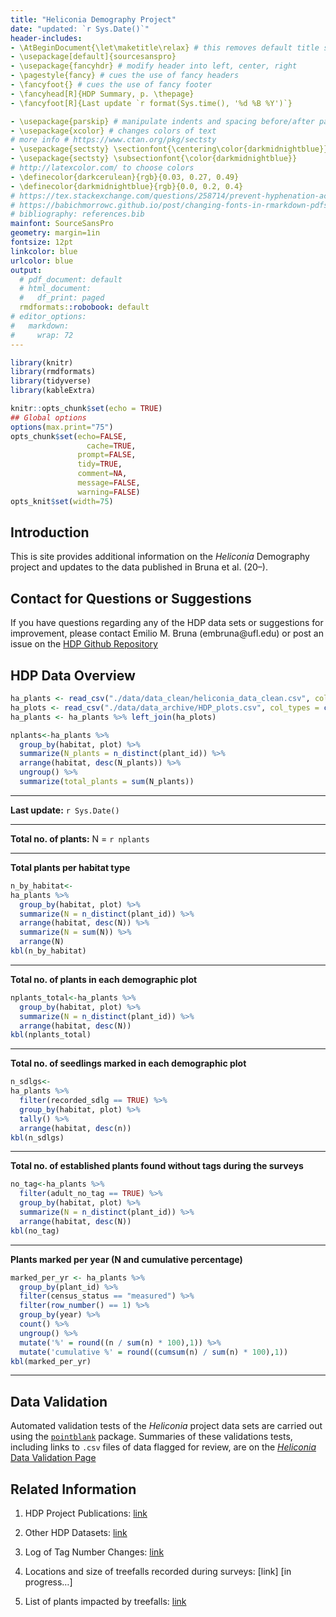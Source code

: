 ```yaml
---
title: "Heliconia Demography Project"
date: "updated: `r Sys.Date()`"
header-includes:
- \AtBeginDocument{\let\maketitle\relax} # this removes default title section
- \usepackage[default]{sourcesanspro}
- \usepackage{fancyhdr} # modify header into left, center, right
- \pagestyle{fancy} # cues the use of fancy headers
- \fancyfoot{} # cues the use of fancy footer
- \fancyhead[R]{HDP Summary, p. \thepage} 
- \fancyfoot[R]{Last update `r format(Sys.time(), '%d %B %Y')`}

- \usepackage{parskip} # manipulate indents and spacing before/after paragra phs 
- \usepackage{xcolor} # changes colors of text
# more info # https://www.ctan.org/pkg/sectsty
- \usepackage{sectsty} \sectionfont{\centering\color{darkmidnightblue}}
- \usepackage{sectsty} \subsectionfont{\color{darkmidnightblue}}
# http://latexcolor.com/ to choose colors
- \definecolor{darkcerulean}{rgb}{0.03, 0.27, 0.49}
- \definecolor{darkmidnightblue}{rgb}{0.0, 0.2, 0.4}
# https://tex.stackexchange.com/questions/258714/prevent-hyphenation-across-lines-enforce-right-margin
# https://babichmorrowc.github.io/post/changing-fonts-in-rmarkdown-pdfs/
# bibliography: references.bib
mainfont: SourceSansPro
geometry: margin=1in
fontsize: 12pt
linkcolor: blue
urlcolor: blue
output:
  # pdf_document: default
  # html_document:
  #   df_print: paged
  rmdformats::robobook: default
# editor_options: 
#   markdown: 
#     wrap: 72
---
```




```r
library(knitr)
library(rmdformats)
library(tidyverse)
library(kableExtra)

knitr::opts_chunk$set(echo = TRUE)
## Global options
options(max.print="75")
opts_chunk$set(echo=FALSE,
	             cache=TRUE,
               prompt=FALSE,
               tidy=TRUE,
               comment=NA,
               message=FALSE,
               warning=FALSE)
opts_knit$set(width=75)
```

## Introduction

This is site provides additional information on the _Heliconia_ Demography project and updates to the data published in Bruna et al. (20--).

## Contact for Questions or Suggestions

If you have questions regarding any of the HDP data sets or suggestions for improvement, please contact Emilio M. Bruna (embruna@ufl.edu) or post an issue on the [HDP Github Repository](link)


## HDP Data Overview

```r

ha_plants <- read_csv("./data/data_clean/heliconia_data_clean.csv", col_types = cols())
ha_plots <- read_csv("./data/data_archive/HDP_plots.csv", col_types = cols())
ha_plants <- ha_plants %>% left_join(ha_plots)
```

```r
nplants<-ha_plants %>%
  group_by(habitat, plot) %>%
  summarize(N_plants = n_distinct(plant_id)) %>%
  arrange(habitat, desc(N_plants)) %>%
  ungroup() %>%
  summarize(total_plants = sum(N_plants))
```

---

__Last update:__ `r Sys.Date()`

--- 

__Total no. of plants:__ N = `r nplants`  

---

__Total plants per habitat type__

```r
n_by_habitat<-
ha_plants %>%
  group_by(habitat, plot) %>%
  summarize(N = n_distinct(plant_id)) %>%
  arrange(habitat, desc(N)) %>%
  summarize(N = sum(N)) %>% 
  arrange(N)
kbl(n_by_habitat)
```

---

__Total no. of plants in each demographic plot__

```r
nplants_total<-ha_plants %>%
  group_by(habitat, plot) %>%
  summarize(N = n_distinct(plant_id)) %>%
  arrange(habitat, desc(N))
kbl(nplants_total)
```

--- 

__Total no. of seedlings marked in each demographic plot__

```r
n_sdlgs<-
ha_plants %>%
  filter(recorded_sdlg == TRUE) %>%
  group_by(habitat, plot) %>%
  tally() %>%
  arrange(habitat, desc(n))
kbl(n_sdlgs)
```
--- 

__Total no. of established plants found without tags during the surveys__

```r
no_tag<-ha_plants %>%
  filter(adult_no_tag == TRUE) %>%
  group_by(habitat, plot) %>%
  summarize(N = n_distinct(plant_id)) %>% 
  arrange(habitat, desc(N))
kbl(no_tag)
```
--- 

__Plants marked per year (N and cumulative percentage)__

```r
marked_per_yr <- ha_plants %>%
  group_by(plant_id) %>%
  filter(census_status == "measured") %>%
  filter(row_number() == 1) %>% 
  group_by(year) %>%
  count() %>%
  ungroup() %>%
  mutate('%' = round((n / sum(n) * 100),1)) %>%
  mutate('cumulative %' = round((cumsum(n) / sum(n) * 100),1))
kbl(marked_per_yr)
```

--- 

## Data Validation

Automated validation tests of the _Heliconia_ project data sets are carried out using the [`pointblank`](https://github.com/rich-iannone/pointblank/) package. Summaries of these validations tests, including links to `.csv` files of data flagged for review, are on the [_Heliconia_ Data Validation Page](https://brunalab.github.io/HeliconiaSurveys/data_validation.html)

## Related Information 

1. HDP Project Publications:  [link](https://brunalab.github.io/HeliconiaSurveys/hdp_papers.html)

1. Other HDP Datasets: [link](https://brunalab.github.io/HeliconiaSurveys/hdp_datasets.html)

1. Log of Tag Number Changes:  [link](https://github.com/BrunaLab/HeliconiaSurveys/blob/1649ea958df1fc2da0187693bca40ce38bebb759/data_clean/tag_changes.csv)

1. Locations and size of treefalls recorded during surveys: [link] [in progress...]

1. List of plants impacted by treefalls: [link](https://github.com/BrunaLab/HeliconiaSurveys/blob/ca06ba6c501ad2bb6a43c6a6636cb09afccb5614/data_clean/treefall_impacts.csv)
